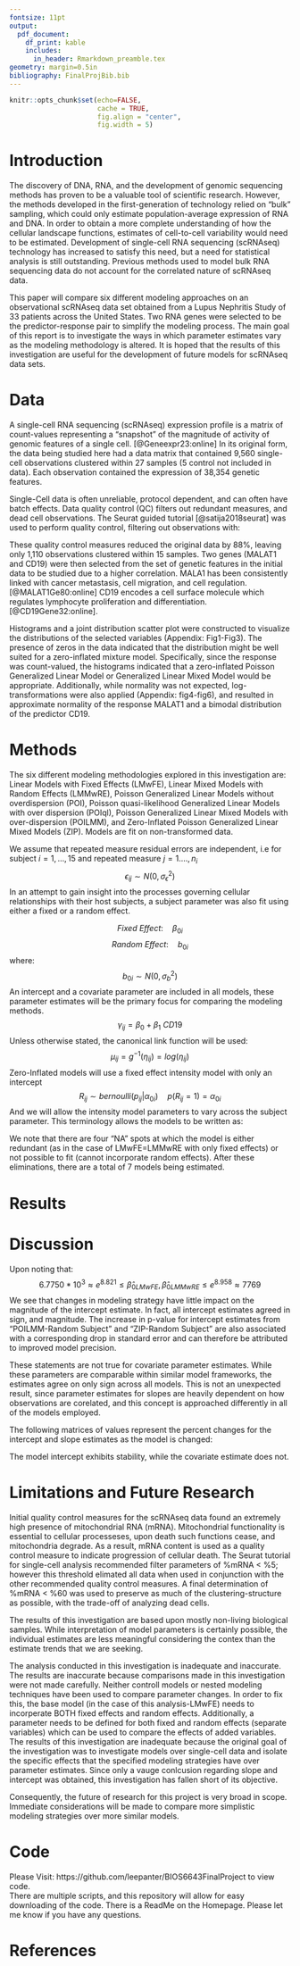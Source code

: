 ```yaml
---
fontsize: 11pt
output:
  pdf_document:
    df_print: kable
    includes:
      in_header: Rmarkdown_preamble.tex
geometry: margin=0.5in
bibliography: FinalProjBib.bib
---
```


<!------------------------------------------------------------------------------>
<!--  ####  KNITR Setup & Script Information   #### -->
<!------------------------------------------------------------------------------>

<!--  ####  KNITR Specs   #### -->
```r
knitr::opts_chunk$set(echo=FALSE, 
                      cache = TRUE, 
                      fig.align = "center",
                      fig.width = 5)
```

\newpage

# Introduction

The discovery of DNA, RNA, and the development of genomic sequencing methods has proven to be a valuable tool of scientific research.  However, the methods developed in the first-generation of technology relied on “bulk” sampling, which could only estimate population-average expression of RNA and DNA.  In order to obtain a more complete understanding of how the cellular landscape functions, estimates of cell-to-cell variability would need to be estimated.  Development of single-cell RNA sequencing (scRNAseq) technology has increased to satisfy this need, but a need for statistical analysis is still outstanding.  Previous methods used to model bulk RNA sequencing data do not account for the correlated nature of scRNAseq data.    

This paper will compare six different modeling approaches on an observational scRNAseq data set obtained from a Lupus Nephritis Study of 33 patients across the United States.  Two RNA genes were selected to be the predictor-response pair to simplify the modeling process.  The main goal of this report is to investigate the ways in which parameter estimates vary as the modeling methodology is altered.  It is hoped that the results of this investigation are useful for the development of future models for scRNAseq data sets.

# Data

A single-cell RNA sequencing (scRNAseq) expression profile is a matrix of count-values representing a “snapshot” of the magnitude of activity of genomic features of a single cell.  [@Geneexpr23:online] In its original form, the data being studied here had a data matrix that contained 9,560 single-cell observations clustered within 27 samples (5 control not included in data).  Each observation contained the expression of 38,354 genetic features.  

Single-Cell data is often unreliable, protocol dependent, and can often have batch effects.  Data quality control (QC) filters out redundant measures, and dead cell observations.  The Seurat guided tutorial [@satija2018seurat] was used to perform quality control, filtering out observations with: 
\begin{itemize}
  \item Percent Mitochondrial DNA > 60\%
  \item Genetic Features Expressed < 1,000
  \item Genetic Features Expressed > 5,000
  \item B-cells only
\end{itemize}

These quality control measures reduced the original data by 88%, leaving only 1,110 observations clustered within 15 samples. Two genes (MALAT1 and CD19) were then selected from the set of genetic features in the initial data to be studied due to a higher correlation.  MALA1 has been consistently linked with cancer metastasis, cell migration, and cell regulation. [@MALAT1Ge80:online] CD19 encodes a cell surface molecule which regulates lymphocyte proliferation and differentiation.  [@CD19Gene32:online]. 

Histograms and a joint distribution scatter plot were constructed to visualize the distributions of the selected variables (Appendix: Fig1-Fig3).  The presence of zeros in the data indicated that the distribution might be well suited for a zero-inflated mixture model.  Specifically, since the response was count-valued, the histograms indicated that a zero-inflated Poisson Generalized Linear Model or Generalized Linear Mixed Model would be appropriate.  Additionally, while normality was not expected, log-transformations were also applied (Appendix: fig4-fig6), and resulted in approximate normality of the response MALAT1 and a bimodal distribution of the predictor CD19.  

# Methods

The six different modeling methodologies explored in this investigation are: Linear Models with Fixed Effects (LMwFE), Linear Mixed Models with Random Effects (LMMwRE), Poisson Generalized Linear Models without overdispersion (POI), Poisson quasi-likelihood Generalized Linear Models with over dispersion (POIql), Poisson Generalized Linear Mixed Models with over-dispersion (POILMM), and Zero-Inflated Poisson Generalized Linear Mixed Models (ZIP).  Models are fit on non-transformed data.

We assume that repeated measure residual errors are independent, i.e for subject $i = 1, \ldots, 15$ and repeated measure $j = 1. \ldots, n_{i}$
$$\epsilon_{ij} \sim N(0, \sigma_{\epsilon}^{2})$$
In an attempt to gain insight into the processes governing cellular relationships with their host subjects, a subject parameter was also fit using either a fixed or a random effect.  

$$Fixed \ Effect: \quad \beta_{0i}$$
$$Random \ Effect: \quad b_{0i}$$
where:
$$b_{0i}\sim N(0, \sigma_{b}^{2})$$
An intercept and a covariate parameter are included in all models, these parameter estimates will be the primary focus for comparing the modeling methods.
$$\gamma_{ij}=\beta_{0}+\beta_{1} \ CD19$$
Unless otherwise stated, the canonical link function will be used:
$$\mu_{ij}=g^{-1}(\eta_{ij})=log(\eta_{ij})$$
Zero-Inflated models will use a fixed effect intensity model with only an intercept
$$R_{ij} \sim bernoulli(p_{ij}| \alpha_{0i}) \quad p(R_{ij}=1)=\alpha_{0i}$$
And we will allow the intensity model parameters to vary across the subject parameter.  This terminology allows the models to be written as: 

\begin{figure}[!h]
\centering
\includegraphics[width=0.75\textwidth]{2019-12-04_06-47-08.jpeg}
\end{figure}

We note that there are four “NA” spots at which the model is either redundant (as in the case of LMwFE=LMMwRE with only fixed effects) or not possible to fit (cannot incorporate random effects).  After these eliminations, there are a total of 7 models being estimated.

# Results

\begin{figure}[H]
\centering
\includegraphics[width=0.75\textwidth]{2019-12-04_06-52-15.jpeg}
\end{figure}

# Discussion

Upon noting that:
$$6.7750*10^{3} \approx e^{8.821} \leq \hat{\beta}_{0LMwFE},\hat{\beta}_{0LMMwRE} \leq e^{8.958} \approx 7769$$
We see that changes in modeling strategy have little impact on the magnitude of the intercept estimate.  In fact, all intercept estimates agreed in sign, and magnitude.  The increase in p-value for intercept estimates from “POILMM-Random Subject” and “ZIP-Random Subject” are also associated with a corresponding drop in standard error and can therefore be attributed to improved model precision.

These statements are not true for covariate parameter estimates.  While these parameters are comparable within similar model frameworks, the estimates agree on only sign across all models. This is not an unexpected result, since parameter estimates for slopes are heavily dependent on how observations are corelated, and this concept is approached differently in all of the models employed.

The following matrices of values represent the percent changes for the intercept and slope estimates as the model is changed:

\begin{figure}[!h]
\centering
\includegraphics[width=0.75\textwidth]{2019-12-04_05-08-06.jpeg}
\end{figure}

\begin{figure}[!h]
\centering
\includegraphics[width=0.75\textwidth]{2019-12-04_05-25-17.jpeg}
\end{figure}

The model intercept exhibits stability, while the covariate estimate does not.


# Limitations and Future Research

Initial quality control measures for the scRNAseq data found an extremely high presence of mitochondrial RNA (mRNA).  Mitochondrial functionality is essential to cellular processeses, upon death such functions cease, and mitochondria degrade.  As a result, mRNA content is used as a quality control measure to indicate progression of cellular death.  The Seurat tutorial for single-cell analysis recommended filter parameters of \%mRNA  < \%5; however this threshold elimated all data when used in conjunction with the other recommended quality control measures.  A final determination of %mRNA < %60 was used to preserve as much of the clustering-structure as possible, with the trade-off of analyzing dead cells.  

The results of this investigation are based upon mostly non-living biological samples.  While interpretation of model parameters is certainly possible, the individual estimates are less meaningful considering the contex than the estimate trends that we are seeking. 

The analysis conducted in this investigation is inadequate and inaccurate.  The results are inaccurate because comparisons made in this investigation were not made carefully.  Neither controll models or nested modeling techniques have been used to compare parameter changes.  In order to fix this, the base model (in the case of this analysis-LMwFE) needs to incorperate BOTH fixed effects and random effects.  Additionally, a parameter needs to be defined for both fixed and random effects (separate variables) which can be used to compare the effects of added variables. The results of this investigation are inadequate because the original goal of the investigation was to investigate models over single-cell data and isolate the specific effects that the specified modeling strategies have over parameter estimates.  Since only a vauge conlcusion regarding slope and intercept was obtained, this investigation has fallen short of its objective.  

Consequently, the future of research for this project is very broad in scope.  Immediate considerations will be made to compare more simplistic modeling strategies over more similar models.  



\newpage

# Code

Please Visit:  https://github.com/leepanter/BIOS6643FinalProject to view code.  
There are multiple scripts, and this repository will allow for easy downloading of the code.  There is a ReadMe on the Homepage.  Please let me know if you have any questions.


# References

\bibliography{FinalProjBib.bib}


























<!------------------------------------------------------------------------------>
<!-- End Script -->       
<!------------------------------------------------------------------------------>


<!------------------------------------------------------------------------------>
<!-- Post-Script -->       
<!------------------------------------------------------------------------------>

<!-- Notes:        -->       

<!-- Compilation Errors -->       

<!-- Execution Errors -->

<!-- Next Scripts to Consider -->

<!------------------------------------------------------------------------------>

